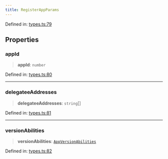 ```yaml
---
title: RegisterAppParams
---
```


Defined in: [types.ts:79](https://github.com/LIT-Protocol/Vincent/blob/1ec4d670031700c70e1e2ba1640f87d4b5f07fe8/packages/libs/contracts-sdk/src/types.ts#L79)

## Properties

### appId

> **appId**: `number`

Defined in: [types.ts:80](https://github.com/LIT-Protocol/Vincent/blob/1ec4d670031700c70e1e2ba1640f87d4b5f07fe8/packages/libs/contracts-sdk/src/types.ts#L80)

***

### delegateeAddresses

> **delegateeAddresses**: `string`[]

Defined in: [types.ts:81](https://github.com/LIT-Protocol/Vincent/blob/1ec4d670031700c70e1e2ba1640f87d4b5f07fe8/packages/libs/contracts-sdk/src/types.ts#L81)

***

### versionAbilities

> **versionAbilities**: [`AppVersionAbilities`](./AppVersionAbilities)

Defined in: [types.ts:82](https://github.com/LIT-Protocol/Vincent/blob/1ec4d670031700c70e1e2ba1640f87d4b5f07fe8/packages/libs/contracts-sdk/src/types.ts#L82)
